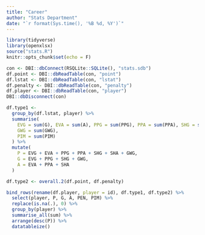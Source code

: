 ```yaml
---
title: "Career"
author: "Stats Department"
date: "`r format(Sys.time(), '%B %d, %Y')`"
---
```


```r
library(tidyverse)
library(openxlsx)
source("stats.R")
knitr::opts_chunk$set(echo = F)
```

```r
con <- DBI::dbConnect(RSQLite::SQLite(), "stats.sdb")
df.point <- DBI::dbReadTable(con, "point")
df.lstat <- DBI::dbReadTable(con, "lstat")
df.penalty <- DBI::dbReadTable(con, "penalty")
df.player <- DBI::dbReadTable(con, "player")
DBI::dbDisconnect(con)
```

```r
df.type1 <-
  group_by(df.lstat, player) %>%
  summarise(
    EVG = sum(G), EVA = sum(A), PPG = sum(PPG), PPA = sum(PPA), SHG = sum(SHG), SHA = sum(SHA), 
    GWG = sum(GWG),
    PIM = sum(PIM)
  ) %>%
  mutate(
    P = EVG + EVA + PPG + PPA + SHG + SHA + GWG,
    G = EVG + PPG + SHG + GWG,
    A = EVA + PPA + SHA
  )

df.type2 <- overall.2(df.point, df.penalty)

bind_rows(rename(df.player, player = id), df.type1, df.type2) %>% 
  select(player, P, G, A, PEN, PIM) %>%
  replace(is.na(.), 0) %>%
  group_by(player) %>%
  summarise_all(sum) %>%
  arrange(desc(P)) %>%
  datatableize()
```
